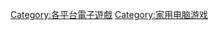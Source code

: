 {{cat more|TRS-80 Color Computer}}

{{DEFAULTSORT:TRS-80 Color Computer}}
[[Category:各平台電子遊戲|Category:各平台電子遊戲]]
[[Category:家用电脑游戏|Category:家用电脑游戏]]